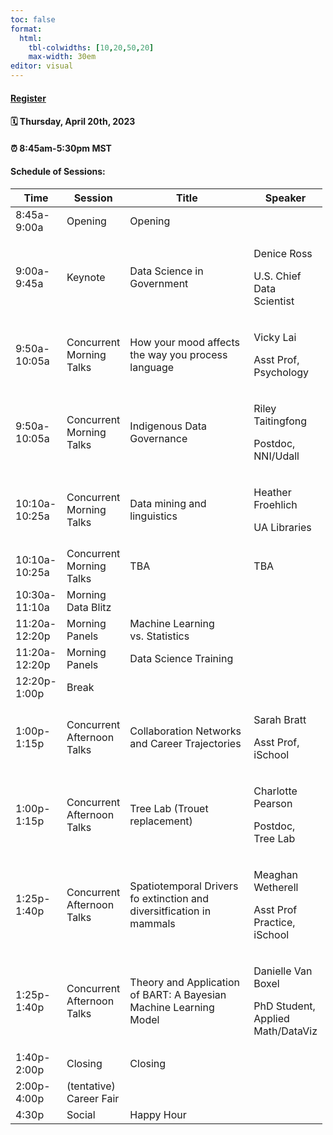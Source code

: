 ```yaml
---
toc: false
format: 
  html: 
    tbl-colwidths: [10,20,50,20]
    max-width: 30em
editor: visual
---
```


::: callout-important
#### [Register](https://www.eventbrite.com/e/wids-tucson-2023-tickets-580664311587)

#### 🗓 Thursday, April 20th, 2023

#### ⏰ 8:45am-5:30pm MST
:::

#### Schedule of Sessions:

+---------------+----------------------------+----------------------------------------------------------------------+-----------------------------------+
| Time          | Session                    | Title                                                                | Speaker                           |
+===============+============================+======================================================================+===================================+
| 8:45a-9:00a   | Opening                    | Opening                                                              |                                   |
+---------------+----------------------------+----------------------------------------------------------------------+-----------------------------------+
| 9:00a-9:45a   | Keynote                    | Data Science in Government                                           | Denice Ross                       |
|               |                            |                                                                      |                                   |
|               |                            |                                                                      | U.S. Chief Data Scientist         |
+---------------+----------------------------+----------------------------------------------------------------------+-----------------------------------+
| 9:50a-10:05a  | Concurrent Morning Talks   | How your mood affects the way you process language                   | Vicky Lai                         |
|               |                            |                                                                      |                                   |
|               |                            |                                                                      | Asst Prof, Psychology             |
+---------------+----------------------------+----------------------------------------------------------------------+-----------------------------------+
| 9:50a-10:05a  | Concurrent Morning Talks   | Indigenous Data Governance                                           | Riley Taitingfong                 |
|               |                            |                                                                      |                                   |
|               |                            |                                                                      | Postdoc, NNI/Udall                |
+---------------+----------------------------+----------------------------------------------------------------------+-----------------------------------+
| 10:10a-10:25a | Concurrent Morning Talks   | Data mining and linguistics                                          | Heather Froehlich                 |
|               |                            |                                                                      |                                   |
|               |                            |                                                                      | UA Libraries                      |
+---------------+----------------------------+----------------------------------------------------------------------+-----------------------------------+
| 10:10a-10:25a | Concurrent Morning Talks   | TBA                                                                  | TBA                               |
+---------------+----------------------------+----------------------------------------------------------------------+-----------------------------------+
| 10:30a-11:10a | Morning Data Blitz         |                                                                      |                                   |
+---------------+----------------------------+----------------------------------------------------------------------+-----------------------------------+
| 11:20a-12:20p | Morning Panels             | Machine Learning vs. Statistics                                      |                                   |
+---------------+----------------------------+----------------------------------------------------------------------+-----------------------------------+
| 11:20a-12:20p | Morning Panels             | Data Science Training                                                |                                   |
+---------------+----------------------------+----------------------------------------------------------------------+-----------------------------------+
| 12:20p-1:00p  | Break                      |                                                                      |                                   |
+---------------+----------------------------+----------------------------------------------------------------------+-----------------------------------+
| 1:00p-1:15p   | Concurrent Afternoon Talks | Collaboration Networks and Career Trajectories                       | Sarah Bratt                       |
|               |                            |                                                                      |                                   |
|               |                            |                                                                      | Asst Prof, iSchool                |
+---------------+----------------------------+----------------------------------------------------------------------+-----------------------------------+
| 1:00p-1:15p   | Concurrent Afternoon Talks | Tree Lab (Trouet replacement)                                        | Charlotte Pearson                 |
|               |                            |                                                                      |                                   |
|               |                            |                                                                      | Postdoc, Tree Lab                 |
+---------------+----------------------------+----------------------------------------------------------------------+-----------------------------------+
| 1:25p-1:40p   | Concurrent Afternoon Talks | Spatiotemporal Drivers fo extinction and diversitfication in mammals | Meaghan Wetherell                 |
|               |                            |                                                                      |                                   |
|               |                            |                                                                      | Asst Prof Practice, iSchool       |
+---------------+----------------------------+----------------------------------------------------------------------+-----------------------------------+
| 1:25p-1:40p   | Concurrent Afternoon Talks | Theory and Application of BART: A Bayesian Machine Learning Model    | Danielle Van Boxel                |
|               |                            |                                                                      |                                   |
|               |                            |                                                                      | PhD Student, Applied Math/DataViz |
+---------------+----------------------------+----------------------------------------------------------------------+-----------------------------------+
| 1:40p-2:00p   | Closing                    | Closing                                                              |                                   |
+---------------+----------------------------+----------------------------------------------------------------------+-----------------------------------+
| 2:00p-4:00p   | (tentative) Career Fair    |                                                                      |                                   |
+---------------+----------------------------+----------------------------------------------------------------------+-----------------------------------+
| 4:30p         | Social                     | Happy Hour                                                           |                                   |
+---------------+----------------------------+----------------------------------------------------------------------+-----------------------------------+
